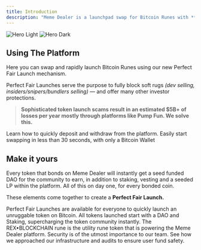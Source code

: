 ```yaml
---
title: Introduction
description: "Meme Dealer is a launchpad swap for Bitcoin Runes with **advanced rug protections** baked into each token launch."
---
```


<img
  className="block dark:hidden"
  src="/images/hero-light.png"
  alt="Hero Light"
/>
<img
  className="hidden dark:block"
  src="/images/hero-dark.png"
  alt="Hero Dark"
/>

## Using The Platform

Here you can swap and rapidly launch Bitcoin Runes using our new Perfect Fair Launch mechanism. 

Perfect Fair Launches serve the purpose to fully block soft rugs _(dev selling, insiders/snipers/bundlers selling)_ — and offer many other investor protections. 

>**Sophisticated token launch scams result in an estimated $5B+ of losses per year mostly through platforms like Pump Fun. We solve this.**

<CardGroup cols={2}>
  <Card
    title="Manage Funds"
    icon="wallet"
    href="https://mintlify.com/docs/quickstart"
  >
    Learn how to quickly deposit and withdraw from the platform.
  </Card>
  <Card
    title="Swapping"
    icon="repeat"
    href="https://mintlify.com/docs/development"
  >
    Easily start swapping in less than 30 seconds, with only a Bitcoin Wallet
  </Card>
</CardGroup>

## Make it yours

Every token that bonds on Meme Dealer will instantly get a seed funded DAO for the community to earn, in addition to staking, vesting and a seeded LP within the platform. All of this on day one, for every bonded coin. 

These elements come together to create a **Perfect Fair Launch.** 

<CardGroup cols={2}>
  <Card
    title="Token Launches"
    icon="rocket-launch"
    href="https://mintlify.com/docs/settings/global"
  >
    Perfect Fair Launches are available for everyone to quickly launch an unruggable token on Bitcoin.
  </Card>
  <Card
    title="Staking/DAOs"
    icon="coin"
    href="https://mintlify.com/docs/api-playground/openapi"
  >
    All tokens launched start with a DAO and Staking, supercharging the token community instantly.
  </Card>
  <Card
    title="$REX Token"
    icon="t-rex"
    href="https://mintlify.com/docs/content/components/accordions"
  >
    The REX•BLOCKCHAIN rune is the utility rune token that is powering the Meme Dealer platform.
  </Card>
  <Card
    title="Platform Security"
    icon="binary-lock"
    href="https://mintlify.com/customers"
  >
    Security is of the utmost importance to our team. See how we approached our infrastructure and audits to ensure user fund safety.
  </Card>
</CardGroup>
